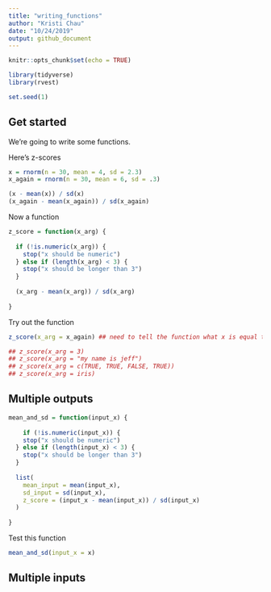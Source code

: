 ```yaml
---
title: "writing_functions"
author: "Kristi Chau"
date: "10/24/2019"
output: github_document
---
```


```r
knitr::opts_chunk$set(echo = TRUE)

library(tidyverse)
library(rvest)

set.seed(1)
```


## Get started

We're going to write some functions.

Here's z-scores
```r
x = rnorm(n = 30, mean = 4, sd = 2.3)
x_again = rnorm(n = 30, mean = 6, sd = .3)

(x - mean(x)) / sd(x)
(x_again - mean(x_again)) / sd(x_again)
```

Now a function
```r
z_score = function(x_arg) {
  
  if (!is.numeric(x_arg)) { 
    stop("x should be numeric")
  } else if (length(x_arg) < 3) { 
    stop("x should be longer than 3")
  }
  
  (x_arg - mean(x_arg)) / sd(x_arg)
  
}
```

Try out the function
```r
z_score(x_arg = x_again) ## need to tell the function what x is equal to

## z_score(x_arg = 3)
## z_score(x_arg = "my name is jeff")
## z_score(x_arg = c(TRUE, TRUE, FALSE, TRUE))
## z_score(x_arg = iris)
```


## Multiple outputs

```r
mean_and_sd = function(input_x) {
  
    if (!is.numeric(input_x)) { 
    stop("x should be numeric")
  } else if (length(input_x) < 3) { 
    stop("x should be longer than 3")
  }
  
  list(
    mean_input = mean(input_x),
    sd_input = sd(input_x),
    z_score = (input_x - mean(input_x)) / sd(input_x)
  )
  
}
```

Test this function
```r
mean_and_sd(input_x = x)
```


## Multiple inputs







